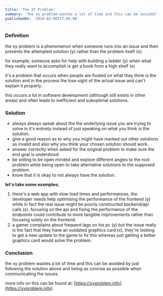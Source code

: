 ```yaml
---
title: 'The XY Problem'
summary: 'the xy problem wastes a lot of time and this can be avoided'
publishedAt: '2024-02-06T17:05:00'
---
```


### Definition

the xy problem is a phenomenon when someone runs into an issue and then presents the attempted solution (y) rather than the problem itself (x).

for example; someone asks for help with building a ladder (y) when what they really want to accomplish is get a book from a high shelf (x)

it's a problem that occurs when people are fixated on what they think is the solution and in the process the lose sight of the actual issue and can't explain it properly.

this occurs a lot in software development (although still exists in other areas) and often leads to inefficient and suboptimal solutions.

### Solution

- always always speak about the the underlying issue you are trying to solve in it's entirety instead of just speaking on what you think is the solution.
- give a good reason as to why you might have marked out other solutions as invalid and also why you think your chosen solution should work.
- answer correctly when asked for the original problem to make sure the end goal is understood.
- be willing to be open minded and explore different angles to the root problem while being open to take alternative solutions to the supposed problem.
- know that it is okay to not always have the solution.

**let's take some examples;**

1. there's a web app with slow load times and performances, the developer needs help optimising the performance of the frontend (y) while in fact the real issue might be poorly constructed backend/api calls (x). focusing on the api and fixing the performance of the endpoints could contribute to more tangible improvements rather than focusing solely on the frontend.
2. a gamer complains about frequent lags on his pc (y) but the issue really is the fact that they have an outdated graphics card (x), they're looking to get a new update to the game to fix this whereas just getting a better graphics card would solve the problem.

### Conclusion

the xy problem wastes a lot of time and this can be avoided by just following the solution above and being as concise as possible when communicating the issues.

more info on this can be found at: [https://xyproblem.info](https://xyproblem.info)
